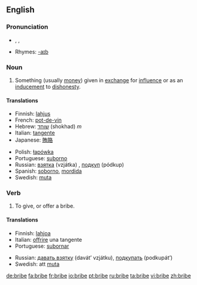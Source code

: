 ==English==

===Pronunciation===
*{{AHD|brīb}}, {{IPA|/braɪb/}}, {{SAMPA|/braIb/}}
*Rhymes: [[Rhymes:English:-aɪb|-aɪb]]

===Noun===
{{en-noun}}

# Something (usually [[money]]) given in [[exchange]] for [[influence]] or as an [[inducement]] to [[dishonesty]].

====Translations====
{{top}}
*Finnish: [[lahjus]]
*French: [[pot-de-vin]] {{m}}
*Hebrew: [[שוחד]] (shokhad) ''m''
*Italian: [[tangente]] {{f}}
*Japanese: [[賄賂]]
{{mid}}
*Polish: [[łapówka]] {{f}}
*Portuguese: [[suborno]] {{m}}
*Russian: [[взятка]] (vzjátka) {{f}}, [[подкуп]] (pódkup) {{m}}
*Spanish: [[soborno]], {{italbrac|Mexico|slang}} [[mordida]] {{f}}
*Swedish: [[muta]] {{c}}
{{bottom}}

===Verb===
{{en-verb|brib|ing}}

# To give, or offer a bribe.

====Translations====
{{top}}
*Finnish: [[lahjoa]]
*Italian: [[offrire]] una tangente
*Portuguese: [[subornar]]
{{mid}}
*Russian: [[давать взятку]] (davát’ vzjátku), [[подкупать]] (podkupát’)
*Swedish: att [[muta]]
{{bottom}}

[[de:bribe]]
[[fa:bribe]]
[[fr:bribe]]
[[io:bribe]]
[[pt:bribe]]
[[ru:bribe]]
[[ta:bribe]]
[[vi:bribe]]
[[zh:bribe]]